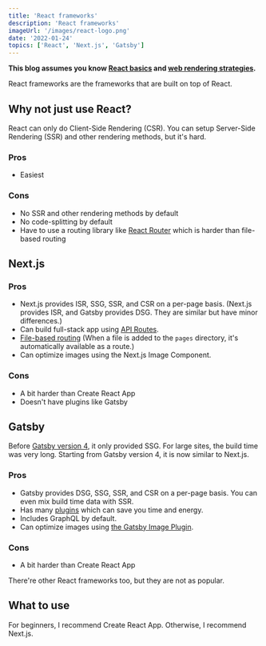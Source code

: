 ```yaml
---
title: 'React frameworks'
description: 'React frameworks'
imageUrl: '/images/react-logo.png'
date: '2022-01-24'
topics: ['React', 'Next.js', 'Gatsby']
---
```


**This blog assumes you know [React basics](https://reactjs.org/tutorial/tutorial.html) and [web rendering strategies](/blog/web-rendering-strategies).**

React frameworks are the frameworks that are built on top of React.

## Why not just use React?

React can only do Client-Side Rendering (CSR). You can setup Server-Side Rendering (SSR) and other rendering methods, but it's hard.

### Pros

- Easiest

### Cons

- No SSR and other rendering methods by default
- No code-splitting by default
- Have to use a routing library like [React Router](https://reactrouter.com) which is harder than file-based routing

## Next.js

### Pros

- Next.js provides ISR, SSG, SSR, and CSR on a per-page basis. (Next.js provides ISR, and Gatsby provides DSG. They are similar but have minor differences.)
- Can build full-stack app using [API Routes](https://nextjs.org/docs/api-routes/introduction).
- [File-based routing](https://nextjs.org/docs/routing/introduction) (When a file is added to the `pages` directory, it's automatically available as a route.)
- Can optimize images using the Next.js Image Component.

### Cons

- A bit harder than Create React App
- Doesn't have plugins like Gatsby

## Gatsby

Before [Gatsby version 4](https://www.gatsbyjs.com/gatsby-4), it only provided SSG. For large sites, the build time was very long. Starting from Gatsby version 4, it is now similar to Next.js.

### Pros

- Gatsby provides DSG, SSG, SSR, and CSR on a per-page basis. You can even mix build time data with SSR.
- Has many [plugins](https://www.gatsbyjs.com/plugins) which can save you time and energy.
- Includes GraphQL by default.
- Can optimize images using [the Gatsby Image Plugin](https://www.gatsbyjs.com/plugins/gatsby-plugin-image).

### Cons

- A bit harder than Create React App

There're other React frameworks too, but they are not as popular.

## What to use

For beginners, I recommend Create React App. Otherwise, I recommend Next.js.
